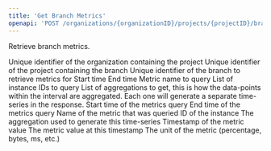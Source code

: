 ```yaml
---
title: 'Get Branch Metrics'
openapi: 'POST /organizations/{organizationID}/projects/{projectID}/branches/{branchID}/metrics'
---
```


Retrieve branch metrics.

<ParamField path="organizationID" type="string" required>
  Unique identifier of the organization containing the project
</ParamField>

<ParamField path="projectID" type="string" required>
  Unique identifier of the project containing the branch
</ParamField>

<ParamField path="branchID" type="string" required>
  Unique identifier of the branch to retrieve metrics for
</ParamField>

<ParamField body="start" type="string" format="date-time" required>
  Start time
</ParamField>
<ParamField body="end" type="string" format="date-time" required>
  End time
</ParamField>
<ParamField body="metric" type="string" required enum="cpu,memory,disk,connections_active,connections_idle,network_ingress,network_egress,iops_read,iops_write,latency_read,latency_write,throughput_read,throughput_write">
  Metric name to query
</ParamField>
<ParamField body="instances" type="array" required>
  List of instance IDs to query
</ParamField>
<ParamField body="aggregations" type="array" required enum="avg,max,min">
  List of aggregations to get, this is how the data-points within the interval are aggregated. Each one will generate a separate time-series in the response.
</ParamField>

<ResponseField name="start" type="string" format="date-time">
  Start time of the metrics query
</ResponseField>
<ResponseField name="end" type="string" format="date-time">
  End time of the metrics query
</ResponseField>
<ResponseField name="metric" type="string">
  Name of the metric that was queried
</ResponseField>
<ResponseField name="series" type="array">
  <Expandable title="Metric Series">
    <ResponseField name="instanceID" type="string">
      ID of the instance
    </ResponseField>
    <ResponseField name="aggregation" type="string" enum="avg,max,min">
      The aggregation used to generate this time-series
    </ResponseField>
    <ResponseField name="values" type="array">
      <Expandable title="Metric Value">
        <ResponseField name="timestamp" type="string" format="date-time">
          Timestamp of the metric value
        </ResponseField>
        <ResponseField name="value" type="number">
          The metric value at this timestamp
        </ResponseField>
      </Expandable>
    </ResponseField>
  </Expandable>
</ResponseField>
<ResponseField name="unit" type="string">
  The unit of the metric (percentage, bytes, ms, etc.)
</ResponseField>
